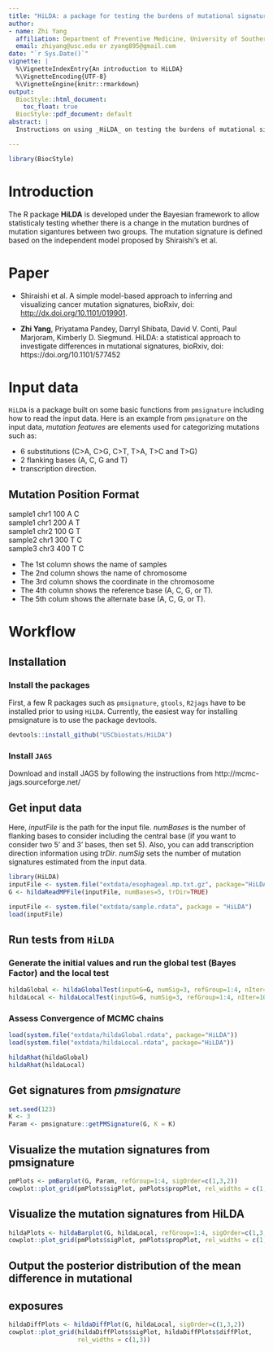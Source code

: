 ```yaml
---
title: "HiLDA: a package for testing the burdens of mutational signatures"
author: 
- name: Zhi Yang
  affiliation: Department of Preventive Medicine, University of Southern California, Los Angeles, USA 
  email: zhiyang@usc.edu or zyang895@gmail.com
date: "`r Sys.Date()`"
vignette: |
  %\VignetteIndexEntry{An introduction to HiLDA}
  %\VignetteEncoding{UTF-8}
  %\VignetteEngine{knitr::rmarkdown}
output:
  BiocStyle::html_document:
    toc_float: true
  BiocStyle::pdf_document: default
abstract: | 
  Instructions on using _HiLDA_ on testing the burdens of mutational signatures. 

---
```


```r
library(BiocStyle)
```

# Introduction

The R package **HiLDA** is developed under the Bayesian framework to allow statisticaly testing whether there is a change in the mutation burdnes of mutation sigantures between two groups. The mutation signature is defined based on the independent model proposed by Shiraishi's et al. 

# Paper

- Shiraishi et al. A simple model-based approach to inferring and visualizing cancer mutation signatures, bioRxiv, doi: [http://dx.doi.org/10.1101/019901](http://dx.doi.org/10.1101/019901).

- **Zhi Yang**, Priyatama Pandey, Darryl Shibata, David V. Conti, Paul Marjoram, Kimberly D. Siegmund. HiLDA: a statistical approach to investigate differences in mutational signatures, bioRxiv, doi: https://doi.org/10.1101/577452 


# Input data

`HiLDA` is a package built on some basic functions from `pmsignature` including how to read the input data. Here is an example from `pmsignature` on the input data, *mutation features* are elements used for categorizing mutations such as: 
  
* 6 substitutions (C>A, C>G, C>T, T>A, T>C and T>G)
* 2 flanking bases (A, C, G and T)
* transcription direction.

## Mutation Position Format

sample1 chr1  100	A	C	
sample1	chr1	200	A	T	
sample1	chr2	100	G	T	
sample2	chr1	300	T	C	
sample3	chr3	400	T	C	
  
* The 1st column shows the name of samples 
* The 2nd column shows the name of chromosome 
* The 3rd column shows the coordinate in the chromosome
* The 4th column shows the reference base (A, C, G, or T).
* The 5th colum shows the alternate base (A, C, G, or T).


# Workflow 
## Installation 
### Install the packages
First, a few R packages such as `pmsignature`, `gtools`, `R2jags` have to be installed prior to using `HiLDA`. Currently, the easiest way for installing pmsignature is to use the package devtools. 

```r
devtools::install_github("USCbiostats/HiLDA")
```

### Install `JAGS`
Download and install JAGS by following the instructions from http://mcmc-jags.sourceforge.net/

## Get input data
Here, *inputFile* is the path for the input file. *numBases* is the number of flanking bases to consider including the central base (if you want to consider two 5' and 3' bases, then set 5). Also, you can add transcription direction information using *trDir*. *numSig* sets the number of mutation signatures estimated from the input data.  
```r
library(HiLDA)
inputFile <- system.file("extdata/esophageal.mp.txt.gz", package="HiLDA")
G <- hildaReadMPFile(inputFile, numBases=5, trDir=TRUE)
```

```r
inputFile <- system.file("extdata/sample.rdata", package = "HiLDA")
load(inputFile)
```

## Run tests from `HiLDA`
### Generate the initial values and run the global test (Bayes Factor) and the local test 
```r
hildaGlobal <- hildaGlobalTest(inputG=G, numSig=3, refGroup=1:4, nIter=1000)
hildaLocal <- hildaLocalTest(inputG=G, numSig=3, refGroup=1:4, nIter=1000)
```

###  Assess Convergence of MCMC chains
```r
load(system.file("extdata/hildaGlobal.rdata", package="HiLDA"))
load(system.file("extdata/hildaLocal.rdata", package="HiLDA"))
```

```r
hildaRhat(hildaGlobal)
hildaRhat(hildaLocal)
```

## Get signatures from *pmsignature*
```r
set.seed(123)
K <- 3
Param <- pmsignature::getPMSignature(G, K = K)
```

## Visualize the mutation signatures from pmsignature
```r
pmPlots <- pmBarplot(G, Param, refGroup=1:4, sigOrder=c(1,3,2))
cowplot::plot_grid(pmPlots$sigPlot, pmPlots$propPlot, rel_widths = c(1,3))
```

## Visualize the mutation signatures from HiLDA
```r
hildaPlots <- hildaBarplot(G, hildaLocal, refGroup=1:4, sigOrder=c(1,3,2))
cowplot::plot_grid(pmPlots$sigPlot, pmPlots$propPlot, rel_widths = c(1,3))
```

## Output the posterior distribution of the mean difference in mutational 
## exposures
```r
hildaDiffPlots <- hildaDiffPlot(G, hildaLocal, sigOrder=c(1,3,2))
cowplot::plot_grid(hildaDiffPlots$sigPlot, hildaDiffPlots$diffPlot, 
                   rel_widths = c(1,3))
```



